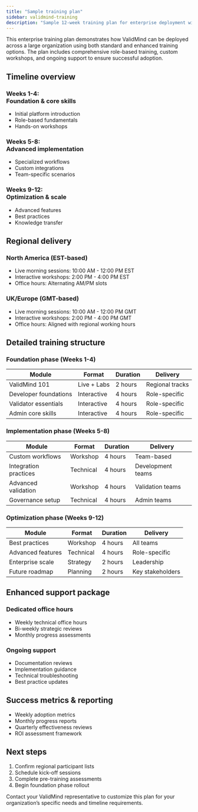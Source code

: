 ```yaml
---
title: "Sample training plan"
sidebar: validmind-training
description: "Sample 12-week training plan for enterprise deployment with enhanced support options"
---
```


This enterprise training plan demonstrates how ValidMind can be deployed across a large organization using both standard and enhanced training options. The plan includes comprehensive role-based training, custom workshops, and ongoing support to ensure successful adoption.

## Timeline overview

:::: {.flex .flex-wrap .justify-around}

::: {.w-30-ns}
### Weeks 1-4:<br>Foundation & core skills

- Initial platform introduction
- Role-based fundamentals
- Hands-on workshops
:::

::: {.w-30-ns}
### Weeks 5-8:<br>Advanced implementation  

- Specialized workflows
- Custom integrations
- Team-specific scenarios
:::

::: {.w-30-ns}
### Weeks 9-12:<br>Optimization & scale

- Advanced features
- Best practices
- Knowledge transfer
:::

::::


## Regional delivery

:::: {.flex .flex-wrap .justify-around}

::: {.w-50-ns .pr2}
### North America (EST-based)
- Live morning sessions: 10:00 AM - 12:00 PM EST
- Interactive workshops: 2:00 PM - 4:00 PM EST
- Office hours: Alternating AM/PM slots
::: 

::: {.w-50-ns .pl2}
### UK/Europe (GMT-based) 
- Live morning sessions: 10:00 AM - 12:00 PM GMT
- Interactive workshops: 2:00 PM - 4:00 PM GMT
- Office hours: Aligned with regional working hours
:::

::::

::: {.attn}
## Detailed training structure
 
### Foundation phase (Weeks 1-4)

| Module | Format | Duration | Delivery |
|--------|---------|----------|-----------|
| ValidMind 101 | Live + Labs | 2 hours | Regional tracks |
| Developer foundations | Interactive | 4 hours | Role-specific |
| Validator essentials | Interactive | 4 hours | Role-specific |
| Admin core skills | Interactive | 4 hours | Role-specific |

### Implementation phase (Weeks 5-8)

| Module | Format | Duration | Delivery |
|--------|---------|----------|-----------|
| Custom workflows | Workshop | 4 hours | Team-based |
| Integration practices | Technical | 4 hours | Development teams |
| Advanced validation | Workshop | 4 hours | Validation teams |
| Governance setup | Technical | 4 hours | Admin teams |

### Optimization phase (Weeks 9-12)

| Module | Format | Duration | Delivery |
|--------|---------|----------|-----------|
| Best practices | Workshop | 4 hours | All teams |
| Advanced features | Technical | 4 hours | Role-specific |
| Enterprise scale | Strategy | 2 hours | Leadership |
| Future roadmap | Planning | 2 hours | Key stakeholders |
:::

## Enhanced support package

:::: {.flex .flex-wrap .justify-around}

::: {.w-50-ns .pr2}
### Dedicated office hours
- Weekly technical office hours
- Bi-weekly strategic reviews
- Monthly progress assessments
:::

::: {.w-50-ns .pl2}
### Ongoing support
- Documentation reviews
- Implementation guidance
- Technical troubleshooting
- Best practice updates
:::

::::

## Success metrics & reporting

- Weekly adoption metrics
- Monthly progress reports
- Quarterly effectiveness reviews
- ROI assessment framework

## Next steps

1. Confirm regional participant lists
2. Schedule kick-off sessions
3. Complete pre-training assessments
4. Begin foundation phase rollout

Contact your ValidMind representative to customize this plan for your organization's specific needs and timeline requirements.